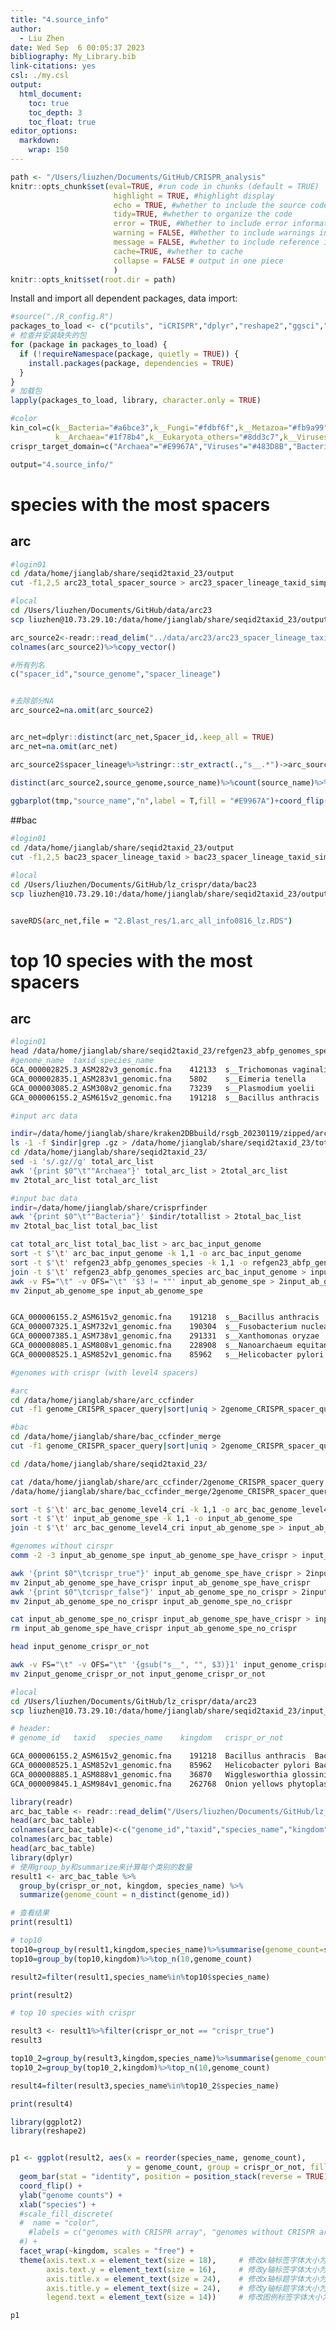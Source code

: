 ```yaml
---
title: "4.source_info"
author:
  - Liu Zhen
date: Wed Sep  6 00:05:37 2023
bibliography: My_Library.bib
link-citations: yes
csl: ./my.csl
output:
  html_document:
    toc: true
    toc_depth: 3
    toc_float: true
editor_options:
  markdown:
    wrap: 150
---
```


```r
path <- "/Users/liuzhen/Documents/GitHub/CRISPR_analysis"
knitr::opts_chunk$set(eval=TRUE, #run code in chunks (default = TRUE)
                       highlight = TRUE, #highlight display
                       echo = TRUE, #whether to include the source code in the output
                       tidy=TRUE, #whether to organize the code
                       error = TRUE, #Whether to include error information in the output
                       warning = FALSE, #Whether to include warnings in the output (default = TRUE)
                       message = FALSE, #whether to include reference information in the output
                       cache=TRUE, #whether to cache
                       collapse = FALSE # output in one piece
                       )
knitr::opts_knit$set(root.dir = path)
```
Install and import all dependent packages, data import:
```r
#source("./R_config.R")
packages_to_load <- c("pcutils", "iCRISPR","dplyr","reshape2","ggsci","ggpubr","RColorBrewer","cowplot","patchwork","readr","tibble","vegan","ggrepel")
# 检查并安装缺失的包
for (package in packages_to_load) {
  if (!requireNamespace(package, quietly = TRUE)) {
    install.packages(package, dependencies = TRUE)
  }
}
# 加载包
lapply(packages_to_load, library, character.only = TRUE)

#color
kin_col=c(k__Bacteria="#a6bce3",k__Fungi="#fdbf6f",k__Metazoa="#fb9a99",k__Viridiplantae="#a9d483",
          k__Archaea="#1f78b4",k__Eukaryota_others="#8dd3c7",k__Viruses="#bda7c9")
crispr_target_domain=c("Archaea"="#E9967A","Viruses"="#483D8B","Bacteria"="#698B69","Fungi"="#CD9B1D","Protozoa"="#B2DFEE")

output="4.source_info/"
```
# species with the most spacers
## arc
```bash
#login01
cd /data/home/jianglab/share/seqid2taxid_23/output
cut -f1,2,5 arc23_total_spacer_source > arc23_spacer_lineage_taxid_simple

#local
cd /Users/liuzhen/Documents/GitHub/data/arc23
scp liuzhen@10.73.29.10:/data/home/jianglab/share/seqid2taxid_23/output/arc23_spacer_lineage_taxid_simple .
```

```r
arc_source2<-readr::read_delim("../data/arc23/arc23_spacer_lineage_taxid_simple",delim = "\t")
colnames(arc_source2)%>%copy_vector()

#所有列名
c("spacer_id","source_genome","spacer_lineage")


#去除部分NA
arc_source2=na.omit(arc_source2)


arc_net=dplyr::distinct(arc_net,Spacer_id,.keep_all = TRUE)
arc_net=na.omit(arc_net)

arc_source2$spacer_lineage%>%stringr::str_extract(.,"s__.*")->arc_source2$source_name

distinct(arc_source2,source_genome,source_name)%>%count(source_name)%>%arrange(-n)%>%head(10)->tmp
  
ggbarplot(tmp,"source_name","n",label = T,fill = "#E9967A")+coord_flip()
```






##bac
```bash
#login01
cd /data/home/jianglab/share/seqid2taxid_23/output
cut -f1,2,5 bac23_spacer_lineage_taxid > bac23_spacer_lineage_taxid_simple

#local
cd /Users/liuzhen/Documents/GitHub/lz_crispr/data/bac23
scp liuzhen@10.73.29.10:/data/home/jianglab/share/seqid2taxid_23/output/bac23_spacer_lineage_taxid_simple .


saveRDS(arc_net,file = "2.Blast_res/1.arc_all_info0816_lz.RDS")

```

# top 10 species with the most spacers
## arc
```bash
#login01
head /data/home/jianglab/share/seqid2taxid_23/refgen23_abfp_genomes_species
#genome_name  taxid species_name
GCA_000002825.3_ASM282v3_genomic.fna	412133	s__Trichomonas vaginalis
GCA_000002835.1_ASM283v1_genomic.fna	5802	s__Eimeria tenella
GCA_000003085.2_ASM308v2_genomic.fna	73239	s__Plasmodium yoelii
GCA_000006155.2_ASM615v2_genomic.fna	191218	s__Bacillus anthracis

#input arc data

indir=/data/home/jianglab/share/kraken2DBbuild/rsgb_20230119/zipped/archaea/
ls -1 -f $indir|grep .gz > /data/home/jianglab/share/seqid2taxid_23/total_arc_list
cd /data/home/jianglab/share/seqid2taxid_23/
sed -i 's/.gz//g' total_arc_list
awk '{print $0"\t""Archaea"}' total_arc_list > 2total_arc_list
mv 2total_arc_list total_arc_list

#input bac data 
indir=/data/home/jianglab/share/crisprfinder
awk '{print $0"\t""Bacteria"}' $indir/totallist > 2total_bac_list
mv 2total_bac_list total_bac_list

cat total_arc_list total_bac_list > arc_bac_input_genome
sort -t $'\t' arc_bac_input_genome -k 1,1 -o arc_bac_input_genome
sort -t $'\t' refgen23_abfp_genomes_species -k 1,1 -o refgen23_abfp_genomes_species
join -t $'\t' refgen23_abfp_genomes_species arc_bac_input_genome > input_ab_genome_spe
awk -v FS="\t" -v OFS="\t" '$3 != ""' input_ab_genome_spe > 2input_ab_genome_spe
mv 2input_ab_genome_spe input_ab_genome_spe


GCA_000006155.2_ASM615v2_genomic.fna	191218	s__Bacillus anthracis	Bacteria
GCA_000007325.1_ASM732v1_genomic.fna	190304	s__Fusobacterium nucleatum	Bacteria
GCA_000007385.1_ASM738v1_genomic.fna	291331	s__Xanthomonas oryzae	Bacteria
GCA_000008085.1_ASM808v1_genomic.fna	228908	s__Nanoarchaeum equitans	Archaea
GCA_000008525.1_ASM852v1_genomic.fna	85962	s__Helicobacter pylori	Bacteria

#genomes with crispr (with level4 spacers)

#arc
cd /data/home/jianglab/share/arc_ccfinder
cut -f1 genome_CRISPR_spacer_query|sort|uniq > 2genome_CRISPR_spacer_query

#bac
cd /data/home/jianglab/share/bac_ccfinder_merge
cut -f1 genome_CRISPR_spacer_query|sort|uniq > 2genome_CRISPR_spacer_query

cd /data/home/jianglab/share/seqid2taxid_23/

cat /data/home/jianglab/share/arc_ccfinder/2genome_CRISPR_spacer_query \
/data/home/jianglab/share/bac_ccfinder_merge/2genome_CRISPR_spacer_query > arc_bac_genome_level4_cri

sort -t $'\t' arc_bac_genome_level4_cri -k 1,1 -o arc_bac_genome_level4_cri
sort -t $'\t' input_ab_genome_spe -k 1,1 -o input_ab_genome_spe
join -t $'\t' arc_bac_genome_level4_cri input_ab_genome_spe > input_ab_genome_spe_have_crispr

#genomes without cirspr
comm -2 -3 input_ab_genome_spe input_ab_genome_spe_have_crispr > input_ab_genome_spe_no_crispr

awk '{print $0"\tcrispr_true"}' input_ab_genome_spe_have_crispr > 2input_ab_genome_spe_have_crispr
mv 2input_ab_genome_spe_have_crispr input_ab_genome_spe_have_crispr
awk '{print $0"\tcrispr_false"}' input_ab_genome_spe_no_crispr > 2input_ab_genome_spe_no_crispr
mv 2input_ab_genome_spe_no_crispr input_ab_genome_spe_no_crispr

cat input_ab_genome_spe_no_crispr input_ab_genome_spe_have_crispr > input_genome_crispr_or_not
rm input_ab_genome_spe_have_crispr input_ab_genome_spe_no_crispr

head input_genome_crispr_or_not

awk -v FS="\t" -v OFS="\t" '{gsub("s__", "", $3)}1' input_genome_crispr_or_not > 2input_genome_crispr_or_not
mv 2input_genome_crispr_or_not input_genome_crispr_or_not 

#local
cd /Users/liuzhen/Documents/GitHub/lz_crispr/data/arc23
scp liuzhen@10.73.29.10:/data/home/jianglab/share/seqid2taxid_23/input_genome_crispr_or_not .

# header:
# genome_id   taxid   species_name    kingdom   crispr_or_not

GCA_000006155.2_ASM615v2_genomic.fna	191218	Bacillus anthracis	Bacteria	crispr_false
GCA_000008525.1_ASM852v1_genomic.fna	85962	Helicobacter pylori	Bacteria	crispr_false
GCA_000008885.1_ASM888v1_genomic.fna	36870	Wigglesworthia glossinidia	Bacteria	crispr_false
GCA_000009845.1_ASM984v1_genomic.fna	262768	Onion yellows phytoplasma	Bacteria	crispr_false


```

```r
library(readr)
arc_bac_table <- readr::read_delim("/Users/liuzhen/Documents/GitHub/lz_crispr/data/arc23/input_genome_crispr_or_not",delim = "\t",col_names = F)
head(arc_bac_table)
colnames(arc_bac_table)<-c("genome_id","taxid","species_name","kingdom","crispr_or_not")
colnames(arc_bac_table)
head(arc_bac_table)
library(dplyr)
# 使用group_by和summarize来计算每个类别的数量
result1 <- arc_bac_table %>%
  group_by(crispr_or_not, kingdom, species_name) %>%
  summarize(genome_count = n_distinct(genome_id))

# 查看结果
print(result1)

# top10 
top10=group_by(result1,kingdom,species_name)%>%summarise(genome_count=sum(genome_count))
top10=group_by(top10,kingdom)%>%top_n(10,genome_count)

result2=filter(result1,species_name%in%top10$species_name)

print(result2)

# top 10 species with crispr

result3 <- result1%>%filter(crispr_or_not == "crispr_true")
result3

top10_2=group_by(result3,kingdom,species_name)%>%summarise(genome_count=sum(genome_count))
top10_2=group_by(top10_2,kingdom)%>%top_n(10,genome_count)

result4=filter(result3,species_name%in%top10_2$species_name)

print(result4)


```



```r
library(ggplot2)
library(reshape2)


p1 <- ggplot(result2, aes(x = reorder(species_name, genome_count), 
                          y = genome_count, group = crispr_or_not, fill = crispr_or_not)) +
  geom_bar(stat = "identity", position = position_stack(reverse = TRUE)) +
  coord_flip() +
  ylab("genome counts") +
  xlab("species") +
  #scale_fill_discrete(
  #  name = "color",
    #labels = c("genomes with CRISPR array", "genomes without CRISPR array")
  #) +
  facet_wrap(~kingdom, scales = "free") +
  theme(axis.text.x = element_text(size = 18),     # 修改x轴标签字体大小为12
        axis.text.y = element_text(size = 16),     # 修改y轴标签字体大小为12
        axis.title.x = element_text(size = 24),    # 修改x轴标题字体大小为14
        axis.title.y = element_text(size = 24),    # 修改y轴标题字体大小为14
        legend.text = element_text(size = 14))     # 修改图例标签字体大小为10

p1


```

